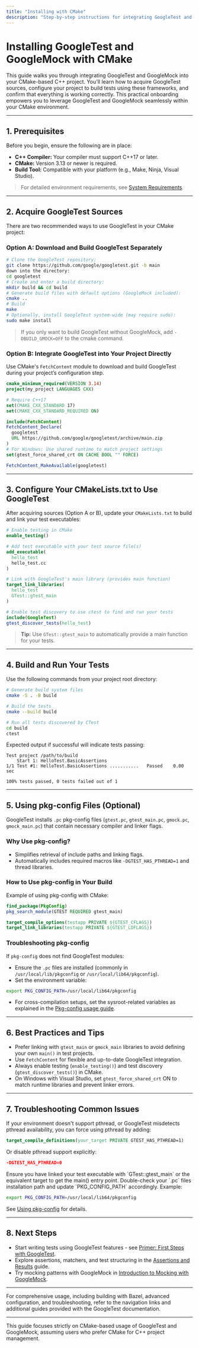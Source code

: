 ```yaml
---
title: "Installing with CMake"
description: "Step-by-step instructions for integrating GoogleTest and GoogleMock in CMake-based projects. Details acquiring sources, configuring dependencies, and validating builds—empowering users who rely on the CMake ecosystem."
---
```


# Installing GoogleTest and GoogleMock with CMake

This guide walks you through integrating GoogleTest and GoogleMock into your CMake-based C++ project. You'll learn how to acquire GoogleTest sources, configure your project to build tests using these frameworks, and confirm that everything is working correctly. This practical onboarding empowers you to leverage GoogleTest and GoogleMock seamlessly within your CMake environment.

---

## 1. Prerequisites

Before you begin, ensure the following are in place:

- **C++ Compiler:** Your compiler must support C++17 or later.
- **CMake:** Version 3.13 or newer is required.
- **Build Tool:** Compatible with your platform (e.g., Make, Ninja, Visual Studio).

> For detailed environment requirements, see [System Requirements](/getting-started/setup-requirements/system-requirements).

---

## 2. Acquire GoogleTest Sources

There are two recommended ways to use GoogleTest in your CMake project:

### Option A: Download and Build GoogleTest Separately

```bash
# Clone the GoogleTest repository:
git clone https://github.com/google/googletest.git -b main
down into the directory:
cd googletest
# Create and enter a build directory:
mkdir build && cd build
# Generate build files with default options (GoogleMock included):
cmake ..
# Build
make
# Optionally, install GoogleTest system-wide (may require sudo):
sudo make install
```

> If you only want to build GoogleTest without GoogleMock, add `-DBUILD_GMOCK=OFF` to the cmake command.

### Option B: Integrate GoogleTest into Your Project Directly

Use CMake's `FetchContent` module to download and build GoogleTest during your project’s configuration step.

```cmake
cmake_minimum_required(VERSION 3.14)
project(my_project LANGUAGES CXX)

# Require C++17
set(CMAKE_CXX_STANDARD 17)
set(CMAKE_CXX_STANDARD_REQUIRED ON)

include(FetchContent)
FetchContent_Declare(
  googletest
  URL https://github.com/google/googletest/archive/main.zip
)
# For Windows: Use shared runtime to match project settings
set(gtest_force_shared_crt ON CACHE BOOL "" FORCE)

FetchContent_MakeAvailable(googletest)
```

---

## 3. Configure Your CMakeLists.txt to Use GoogleTest

After acquiring sources (Option A or B), update your `CMakeLists.txt` to build and link your test executables:

```cmake
# Enable testing in CMake
enable_testing()

# Add test executable with your test source file(s)
add_executable(
  hello_test
  hello_test.cc
)

# Link with GoogleTest's main library (provides main function)
target_link_libraries(
  hello_test
  GTest::gtest_main
)

# Enable test discovery to use ctest to find and run your tests
include(GoogleTest)
gtest_discover_tests(hello_test)
```

> **Tip:** Use `GTest::gtest_main` to automatically provide a main function for your tests.

---

## 4. Build and Run Your Tests

Use the following commands from your project root directory:

```bash
# Generate build system files
cmake -S . -B build

# Build the tests
cmake --build build

# Run all tests discovered by CTest
cd build
ctest
```

Expected output if successful will indicate tests passing:

```
Test project /path/to/build
    Start 1: HelloTest.BasicAssertions
1/1 Test #1: HelloTest.BasicAssertions ...........   Passed    0.00 sec

100% tests passed, 0 tests failed out of 1
```

---

## 5. Using pkg-config Files (Optional)

GoogleTest installs `.pc` pkg-config files (`gtest.pc`, `gtest_main.pc`, `gmock.pc`, `gmock_main.pc`) that contain necessary compiler and linker flags.

### Why Use pkg-config?

- Simplifies retrieval of include paths and linking flags.
- Automatically includes required macros like `-DGTEST_HAS_PTHREAD=1` and thread libraries.

### How to Use pkg-config in Your Build

Example of using pkg-config with CMake:

```cmake
find_package(PkgConfig)
pkg_search_module(GTEST REQUIRED gtest_main)

target_compile_options(testapp PRIVATE ${GTEST_CFLAGS})
target_link_libraries(testapp PRIVATE ${GTEST_LDFLAGS})
```

### Troubleshooting pkg-config

If `pkg-config` does not find GoogleTest modules:

- Ensure the `.pc` files are installed (commonly in `/usr/local/lib/pkgconfig` or `/usr/local/lib64/pkgconfig`).
- Set the environment variable:

```bash
export PKG_CONFIG_PATH=/usr/local/lib64/pkgconfig
```

- For cross-compilation setups, set the sysroot-related variables as explained in the [Pkg-config usage guide](docs/pkgconfig.md).

---

## 6. Best Practices and Tips

- Prefer linking with `gtest_main` or `gmock_main` libraries to avoid defining your own `main()` in test projects.
- Use `FetchContent` for flexible and up-to-date GoogleTest integration.
- Always enable testing (`enable_testing()`) and test discovery (`gtest_discover_tests()`) in CMake.
- On Windows with Visual Studio, set `gtest_force_shared_crt` ON to match runtime libraries and prevent linker errors.

---

## 7. Troubleshooting Common Issues

<AccordionGroup title="Troubleshooting GoogleTest with CMake">
<Accordion title="Build Fails Due to Missing pthreads">
If your environment doesn't support pthread, or GoogleTest misdetects pthread availability, you can force using pthread by adding:

```cmake
target_compile_definitions(your_target PRIVATE GTEST_HAS_PTHREAD=1)
```

Or disable pthread support explicitly:

```cmake
-DGTEST_HAS_PTHREAD=0
```

</Accordion>
<Accordion title="Linker Errors for gtest_main">
Ensure you have linked your test executable with `GTest::gtest_main` or the equivalent target to get the main() entry point.

</Accordion>
<Accordion title="pkg-config Can't Find GoogleTest">
Double-check your `.pc` files installation path and update `PKG_CONFIG_PATH` accordingly. Example:

```bash
export PKG_CONFIG_PATH=/usr/local/lib64/pkgconfig
```

See [Using pkg-config](docs/pkgconfig.md) for details.
</Accordion>
</AccordionGroup>

---

## 8. Next Steps

- Start writing tests using GoogleTest features - see [Primer: First Steps with GoogleTest](/guides/getting-started/primer-overview).
- Explore assertions, matchers, and test structuring in the [Assertions and Results](/api-reference/core-testing-apis/assertions-results) guide.
- Try mocking patterns with GoogleMock in [Introduction to Mocking with GoogleMock](/guides/mocking-patterns/introduction-to-mocking).


---

For comprehensive usage, including building with Bazel, advanced configuration, and troubleshooting, refer to the navigation links and additional guides provided with the GoogleTest documentation.


---

<Note>
This guide focuses strictly on CMake-based usage of GoogleTest and GoogleMock, assuming users who prefer CMake for C++ project management.
</Note>